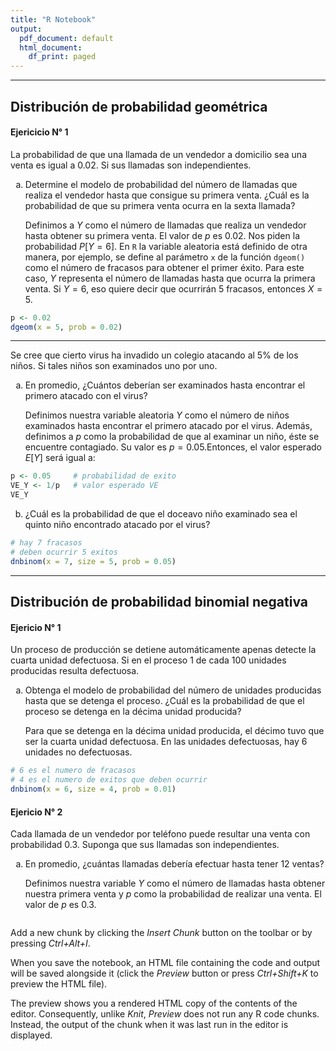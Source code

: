```yaml
---
title: "R Notebook"
output:
  pdf_document: default
  html_document:
    df_print: paged
---
```

-----------------------------

## Distribución de probabilidad geométrica

#### Ejericicio N° 1

La probabilidad de que una llamada de un vendedor a domicilio sea una venta es igual a 0.02. Si sus llamadas son independientes.

a) Determine el modelo de probabilidad del número de llamadas que realiza el vendedor hasta que consigue su primera venta. ¿Cuál es la probabilidad de que su primera venta ocurra en la sexta llamada?


    Definimos a $Y$ como el número de llamadas que realiza un vendedor hasta obtener su primera venta. El valor de $p$ es 0.02. Nos piden la probabilidad $P[Y=6]$. En `R` la variable aleatoria está definido de otra manera, por ejemplo, se define al parámetro `x` de la función `dgeom()` como el número de fracasos para obtener el primer éxito. Para este caso, $Y$ representa el número de llamadas hasta que ocurra la primera venta. Si $Y=6$, eso quiere decir que ocurrirán 5 fracasos, entonces $X=5$.
    
```r
p <- 0.02
dgeom(x = 5, prob = 0.02)
```


    
    
---------------------------
 
 


Se cree que cierto virus ha invadido un colegio atacando al 5% de los niños. Si tales niños son examinados uno por uno. 

a) En promedio, ¿Cuántos deberían ser examinados hasta encontrar el primero atacado con el virus?

    Definimos nuestra variable aleatoria $Y$ como el número de niños examinados hasta encontrar el primero atacado por el virus. Además, definimos a $p$ como la probabilidad de que al examinar un niño, éste se encuentre contagiado. Su valor es $p=0.05$.Entonces, el valor esperado $E[Y]$ será igual a:

```r
p <- 0.05     # probabilidad de exito
VE_Y <- 1/p   # valor esperado VE
VE_Y
```

b) ¿Cuál es la probabilidad de que el doceavo niño examinado sea el quinto niño encontrado atacado por el virus?

```r
# hay 7 fracasos
# deben ocurrir 5 exitos
dnbinom(x = 7, size = 5, prob = 0.05)
```


-------------------------

## Distribución de probabilidad binomial negativa


#### Ejericio N° 1

Un proceso de producción se detiene automáticamente apenas detecte la cuarta unidad defectuosa. Si en el proceso 1 de cada 100 unidades producidas resulta defectuosa. 

a) Obtenga el modelo de probabilidad del número de unidades producidas hasta que se detenga el proceso. ¿Cuál es la probabilidad de que el proceso se detenga en la décima unidad producida?

    Para que se detenga en la décima unidad producida, el décimo tuvo que ser la cuarta unidad defectuosa. En las unidades defectuosas, hay 6 unidades no defectuosas.

```r
# 6 es el numero de fracasos
# 4 es el numero de exitos que deben ocurrir
dnbinom(x = 6, size = 4, prob = 0.01)
```



#### Ejericio N° 2

Cada llamada de un vendedor por teléfono puede resultar una venta con probabilidad 0.3. Suponga que sus llamadas son independientes.

a) En promedio, ¿cuántas llamadas debería efectuar hasta tener 12 ventas?

    Definimos nuestra variable $Y$ como el número de llamadas hasta     obtener nuestra primera venta y $p$ como la probabilidad de realizar una venta. El valor de $p$ es 0.3.

```r

```

Add a new chunk by clicking the *Insert Chunk* button on the toolbar or by pressing *Ctrl+Alt+I*.

When you save the notebook, an HTML file containing the code and output will be saved alongside it (click the *Preview* button or press *Ctrl+Shift+K* to preview the HTML file).

The preview shows you a rendered HTML copy of the contents of the editor. Consequently, unlike *Knit*, *Preview* does not run any R code chunks. Instead, the output of the chunk when it was last run in the editor is displayed.
